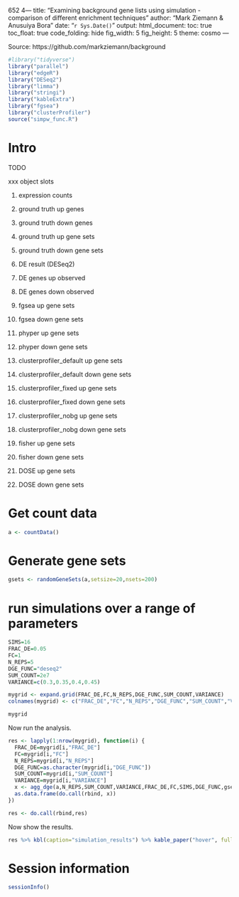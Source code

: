 652 4---
title: "Examining background gene lists using simulation - comparison of different enrichment techniques"
author: "Mark Ziemann & Anusuiya Bora"
date: "`r Sys.Date()`"
output:
  html_document:
    toc: true
    toc_float: true
    code_folding: hide
    fig_width: 5
    fig_height: 5
theme: cosmo
---

Source: https://github.com/markziemann/background

```r

#library("tidyverse")
library("parallel")
library("edgeR")
library("DESeq2")
library("limma")
library("stringi")
library("kableExtra")
library("fgsea")
library("clusterProfiler")
source("simpw_func.R")

```

# Intro

TODO


xxx object slots

1. expression counts

2. ground truth up genes

3. ground truth down genes

4. ground truth up gene sets

5. ground truth down gene sets

6. DE result (DESeq2)

7. DE genes up observed

8. DE genes down observed

9. fgsea up gene sets

10. fgsea down gene sets

11. phyper up gene sets

12. phyper down gene sets

13. clusterprofiler_default up gene sets

14. clusterprofiler_default down gene sets

15. clusterprofiler_fixed up gene sets

16. clusterprofiler_fixed down gene sets

17. clusterprofiler_nobg up gene sets

18. clusterprofiler_nobg down gene sets

19. fisher up gene sets

20. fisher down gene sets

21. DOSE up gene sets

22. DOSE down gene sets

# Get count data

```r

a <- countData()

```

# Generate gene sets

```r

gsets <- randomGeneSets(a,setsize=20,nsets=200)

```

# run simulations over a range of parameters

```r

SIMS=16
FRAC_DE=0.05
FC=1
N_REPS=5
DGE_FUNC="deseq2"
SUM_COUNT=2e7
VARIANCE=c(0.3,0.35,0.4,0.45)

mygrid <- expand.grid(FRAC_DE,FC,N_REPS,DGE_FUNC,SUM_COUNT,VARIANCE)
colnames(mygrid) <- c("FRAC_DE","FC","N_REPS","DGE_FUNC","SUM_COUNT","VARIANCE")

mygrid

```

Now run the analysis.

```r

res <- lapply(1:nrow(mygrid), function(i) {
  FRAC_DE=mygrid[i,"FRAC_DE"]
  FC=mygrid[i,"FC"]
  N_REPS=mygrid[i,"N_REPS"]
  DGE_FUNC=as.character(mygrid[i,"DGE_FUNC"])
  SUM_COUNT=mygrid[i,"SUM_COUNT"]
  VARIANCE=mygrid[i,"VARIANCE"]
  x <- agg_dge(a,N_REPS,SUM_COUNT,VARIANCE,FRAC_DE,FC,SIMS,DGE_FUNC,gsets)
  as.data.frame(do.call(rbind, x))
})

res <- do.call(rbind,res)

```

Now show the results.

```r

res %>% kbl(caption="simulation_results") %>% kable_paper("hover", full_width = F)

```

# Session information


```r

sessionInfo()

```
